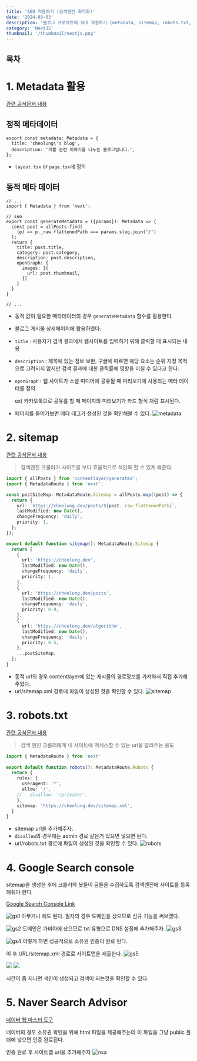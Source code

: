 ```yaml
---
title: 'SEO 적용하기 (검색엔진 최적화)'
date: '2024-03-03'
description: '블로그 프로젝트에 SEO 적용하기 (metadata, sitemap, robots.txt, google search console, naver search advisor)'
category: 'NextJS'
thumbnail: '/thumbnail/nextjs.png'
---
```


## 목차

# 1. Metadata 활용

[관련 공식문서 내용](https://nextjs.org/docs/app/api-reference/file-conventions/metadata)

## 정적 메타데이터
```tsx:layout.tsx
export const metadata: Metadata = {
  title: 'cheolung\'s blog',
  description: '개봘 관련 이야기를 나누는 블로그입니다.',
};
```
- `layout.tsx` or `page.tsx`에 정의

## 동적 메타 데이터
```tsx:/app/posts/[..slug]/page.tsx
// ...
import { Metadata } from 'next';

// seo
export const generateMetadata = ({params}): Metadata => {
  const post = allPosts.find(
    (p) => p._raw.flattenedPath === params.slug.join('/')
  );
  return { 
    title: post.title,
    category: post.category,
    description: post.description,
    openGraph: {
      images: [{
        url: post.thumbnail,
      }]
    }
  }
}

// ...
```
- 동적 값이 필요한 메타데이터의 경우 `generateMetadata` 함수를 활용한다.
- 블로그 게시물 상세페이지에 활용하였다. 
- `title` : 사용자가 검색 결과에서 웹사이트를 입력하기 위해 클릭할 때 표시되는 내용
- `description` : 제목에 있는 정보 보완, 구글에 따르면 해당 요소는 순위 지정 목적으로 고려되지 않지만 검색 결과에 대한 클릭률에 영향을 미칠 수 있다고 한다.
- `openGraph` : 웹 사이트가 소셜 미디어에 공유될 때 미리보기에 사용되는 메타 데이터를 정의

    ex) 카카오톡으로 공유를 할 때 페이지의 미리보기가 카드 형식 처럼 표시된다.
- 페이지를 들어가보면 메타 태그가 생성된 것을 확인해볼 수 있다.
    ![metadata](https://github.com/cheolung12/cheolung.dev/assets/109952479/60ce0975-6f14-4011-84ed-a920fc23dbab)



# 2. sitemap 

[관련 공식문서 내용](https://nextjs.org/docs/app/api-reference/file-conventions/metadata/sitemap)

> 검색엔진 크롤러가 사이트를 보다 효율적으로 색인화 할 수 있게 해준다.

```ts:/app/sitemap.ts
import { allPosts } from 'contentlayer/generated';
import { MetadataRoute } from 'next';

const postSiteMap: MetadataRoute.Sitemap = allPosts.map((post) => {
  return {
    url: `https://cheolung.dev/posts/${post._raw.flattenedPath}`,
    lastModified: new Date(),
    changeFrequency: 'daily',
    priority: 1,
  };
});

export default function sitemap(): MetadataRoute.Sitemap {
  return [
    {
      url: 'https://cheolung.dev',
      lastModified: new Date(),
      changeFrequency: 'daily',
      priority: 1,
    },
    {
      url: 'https://cheolung.dev/posts',
      lastModified: new Date(),
      changeFrequency: 'daily',
      priority: 0.9,
    },
    {
      url: 'https://cheolung.dev/algorithm',
      lastModified: new Date(),
      changeFrequency: 'daily',
      priority: 0.5,
    },
    ...postSiteMap,
  ];
}
```
- 동적 url의 경우 contentlayer에 있는 게시물의 경로정보를 가져와서 직접 추가해주었다.
- url/sitemap.xml 경로에 파일이 생성된 것을 확인할 수 있다.
    ![sitemap](https://github.com/cheolung12/cheolung.dev/assets/109952479/946fe6da-2a9d-404d-8c67-3e6139b6467d)



# 3. robots.txt 

[관련 공식문서 내용](https://nextjs.org/docs/app/api-reference/file-conventions/metadata/robots)

> 검색 엔진 크롤러에게 내 사이트에 액세스할 수 있는 url을 알려주는 용도

```ts:/app/robots.ts
import { MetadataRoute } from 'next'
 
export default function robots(): MetadataRoute.Robots {
  return {
    rules: {
      userAgent: '*',
      allow: '/',
    //   disallow: '/private/',
    },
    sitemap: 'https://cheolung.dev/sitemap.xml',
  }
}
```
- sitemap url을 추가해주자.
- `disallow`의 경우에는 admin 경로 같은거 있으면 넣으면 된다.
- url/robots.txt 경로에 파일이 생성된 것을 확인할 수 있다.
    ![robots](https://github.com/cheolung12/cheolung.dev/assets/109952479/f1072316-1504-41fd-aa27-bbe50719cd0d)



# 4. Google Search console
<span className='blue-bold'>sitemap을 생성한 후에 크롤러와 봇들이 글들을 수집하도록 검색엔진에 사이트를 등록해줘야 한다.</span>

[Google Search Console Link](https://search.google.com/search-console/about)

![gs1](https://github.com/cheolung12/cheolung.dev/assets/109952479/4b4d962b-75f6-47f6-b055-c854ef4d29ff)
아무거나 해도 된다. 필자의 경우 도메인을 샀으므로 신규 기능을 써보겠다.

![gs2](https://github.com/cheolung12/cheolung.dev/assets/109952479/f7e790ab-a1d9-4b0f-b2f4-a711a74e3fee)
도메인은 가비아에 샀으므로 txt 유형으로 DNS 설정에 추가해주자.
![gs3](https://github.com/cheolung12/cheolung.dev/assets/109952479/c0931f3f-a804-42e2-8fa6-3d33455bbe82)

![gs4](https://github.com/cheolung12/cheolung.dev/assets/109952479/b56c0a10-1f1a-427a-8585-951a1ab4d5c9)
이렇게 하면 성공적으로 소유권 인증이 완료 된다.

이 후 URL/sitemap.xml 경로로 사이트맵을 제출한다.
![gs5](https://github.com/cheolung12/cheolung.dev/assets/109952479/0cb3350b-1212-4a32-8ba5-eb6b99532bd0)

![](https://github.com/cheolung12/cheolung.dev/assets/109952479/283cc729-60a6-4325-aeee-c3ecc70994ae)
![](https://github.com/cheolung12/cheolung.dev/assets/109952479/52487560-42c1-4037-9fe6-df00570eead8)

시간이 좀 지나면 색인이 생성되고 검색이 되는것을 확인할 수 있다.



# 5. Naver Search Advisor
[네이버 웹 마스터 도구](https://searchadvisor.naver.com/console/board)

네이버의 경우 소유권 확인을 위해 html 파일을 제공해주는데 이 파일을 그냥 public 폴더에 넣으면 인증 완료된다.

인증 완료 후 사이트맵 url을 추가해주자
![nsa](https://github.com/cheolung12/cheolung.dev/assets/109952479/470cc705-3e94-4a02-ab6f-2868deb21557)
